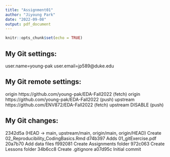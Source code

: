 ```yaml
---
title: "Assignment01"
author: "Jiyoung Park"
date: "2022-09-08"
output: pdf_document
---
```


```r
knitr::opts_chunk$set(echo = TRUE)
```
## My Git settings: 
user.name=young-pak
user.email=jp589@duke.edu

## My Git remote settings: 
origin  https://github.com/young-pak/EDA-Fall2022 (fetch)
origin  https://github.com/young-pak/EDA-Fall2022 (push)
upstream        https://github.com/ENV872/EDA-Fall2022 (fetch)
upstream        DISABLE (push)

## My Git changes: 
2342d5a (HEAD -> main, upstream/main, origin/main, origin/HEAD) Create 02_Reproducibility_CodingBasics.Rmd
d74b397 Adds 01_gitExercise.pdf
20a7b70 Add data files
f992081 Create Assignments folder
972c063 Create Lessons folder
34b6cc8 Create .gitignore
a07d95c Initial commit

